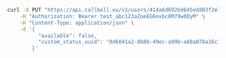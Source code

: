 ```bash
  curl -X PUT "https://api.callbell.eu/v1/users/414a6d692bd645ed803f2e7ce360d4c8/status" \
      -H "Authorization: Bearer test_abc123aZoeEG6ovbc8M79w0QyM" \
      -H "Content-Type: application/json" \
      -d '{
            "available": false,
            "custom_status_uuid": "0d6041a2-8b88-49ec-a99b-a88a078a16c1"
          }'
```
